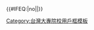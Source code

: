 {{Userbox
|id= 中山醫大
|id-c= #F5DEB3
|info='''這個用戶是[[中山醫學大學]]的學生、校友或教職人員。'''
|info-c= #00BFFF
|info-s=10
|info-fc= white
|border-c= #AAAA00
}}<includeonly>{{#IFEQ:{{{cat}}}|no||[[Category:中山醫學大學維基人|{{PAGENAME}}]]}}</includeonly><noinclude>
[[Category:台灣大專院校用戶框模板]]
</noinclude>
